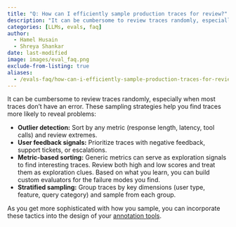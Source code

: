 ```yaml
---
title: "Q: How can I efficiently sample production traces for review?"
description: "It can be cumbersome to review traces randomly, especially when most traces don't have an error"
categories: [LLMs, evals, faq]
author: 
  - Hamel Husain
  - Shreya Shankar
date: last-modified
image: images/eval_faq.png
exclude-from-listing: true
aliases:
  - /evals-faq/how-can-i-efficiently-sample-production-traces-for-review
---
```


It can be cumbersome to review traces randomly, especially when most traces don't have an error. These sampling strategies help you find traces more likely to reveal problems:

- **Outlier detection:** Sort by any metric (response length, latency, tool calls) and review extremes.
- **User feedback signals:** Prioritize traces with negative feedback, support tickets, or escalations.
- **Metric-based sorting:** Generic metrics can serve as exploration signals to find interesting traces. Review both high and low scores and treat them as exploration clues. Based on what you learn, you can build custom evaluators for the failure modes you find.
- **Stratified sampling:** Group traces by key dimensions (user type, feature, query category) and sample from each group.

As you get more sophisticated with how you sample, you can incorporate these tactics into the design of your [annotation tools](#q-what-makes-a-good-custom-interface-for-reviewing-llm-outputs).